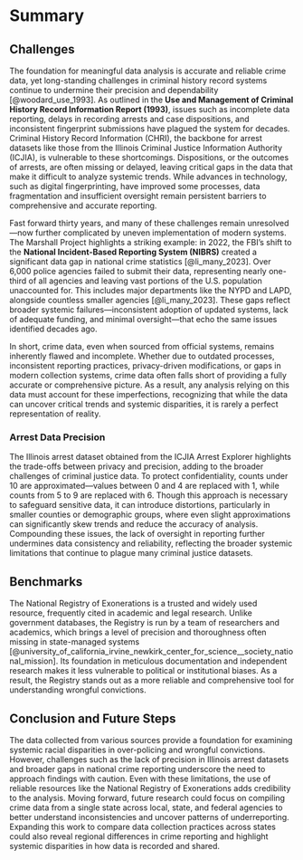 # Summary

## Challenges  
The foundation for meaningful data analysis is accurate and reliable crime data, yet long-standing challenges in criminal history record systems continue to undermine their precision and dependability [@woodard_use_1993]. As outlined in the **Use and Management of Criminal History Record Information Report (1993)**, issues such as incomplete data reporting, delays in recording arrests and case dispositions, and inconsistent fingerprint submissions have plagued the system for decades. Criminal History Record Information (CHRI), the backbone for arrest datasets like those from the Illinois Criminal Justice Information Authority (ICJIA), is vulnerable to these shortcomings. Dispositions, or the outcomes of arrests, are often missing or delayed, leaving critical gaps in the data that make it difficult to analyze systemic trends. While advances in technology, such as digital fingerprinting, have improved some processes, data fragmentation and insufficient oversight remain persistent barriers to comprehensive and accurate reporting.  

Fast forward thirty years, and many of these challenges remain unresolved—now further complicated by uneven implementation of modern systems. The Marshall Project highlights a striking example: in 2022, the FBI’s shift to the **National Incident-Based Reporting System (NIBRS)** created a significant data gap in national crime statistics [@li_many_2023]. Over 6,000 police agencies failed to submit their data, representing nearly one-third of all agencies and leaving vast portions of the U.S. population unaccounted for. This includes major departments like the NYPD and LAPD, alongside countless smaller agencies [@li_many_2023]. These gaps reflect broader systemic failures—inconsistent adoption of updated systems, lack of adequate funding, and minimal oversight—that echo the same issues identified decades ago.  

In short, crime data, even when sourced from official systems, remains inherently flawed and incomplete. Whether due to outdated processes, inconsistent reporting practices, privacy-driven modifications, or gaps in modern collection systems, crime data often falls short of providing a fully accurate or comprehensive picture. As a result, any analysis relying on this data must account for these imperfections, recognizing that while the data can uncover critical trends and systemic disparities, it is rarely a perfect representation of reality.  

### Arrest Data Precision  
The Illinois arrest dataset obtained from the ICJIA Arrest Explorer highlights the trade-offs between privacy and precision, adding to the broader challenges of criminal justice data. To protect confidentiality, counts under 10 are approximated—values between 0 and 4 are replaced with 1, while counts from 5 to 9 are replaced with 6. Though this approach is necessary to safeguard sensitive data, it can introduce distortions, particularly in smaller counties or demographic groups, where even slight approximations can significantly skew trends and reduce the accuracy of analysis. Compounding these issues, the lack of oversight in reporting further undermines data consistency and reliability, reflecting the broader systemic limitations that continue to plague many criminal justice datasets.  

## Benchmarks  
The National Registry of Exonerations is a trusted and widely used resource, frequently cited in academic and legal research. Unlike government databases, the Registry is run by a team of researchers and academics, which brings a level of precision and thoroughness often missing in state-managed systems [@university_of_california_irvine_newkirk_center_for_science__society_national_mission]. Its foundation in meticulous documentation and independent research makes it less vulnerable to political or institutional biases. As a result, the Registry stands out as a more reliable and comprehensive tool for understanding wrongful convictions.  


## Conclusion and Future Steps
The data collected from various sources provide a foundation for examining systemic racial disparities in over-policing and wrongful convictions. However, challenges such as the lack of precision in Illinois arrest datasets and broader gaps in national crime reporting underscore the need to approach findings with caution. Even with these limitations, the use of reliable resources like the National Registry of Exonerations adds credibility to the analysis. Moving forward, future research could focus on compiling crime data from a single state across local, state, and federal agencies to better understand inconsistencies and uncover patterns of underreporting. Expanding this work to compare data collection practices across states could also reveal regional differences in crime reporting and highlight systemic disparities in how data is recorded and shared.